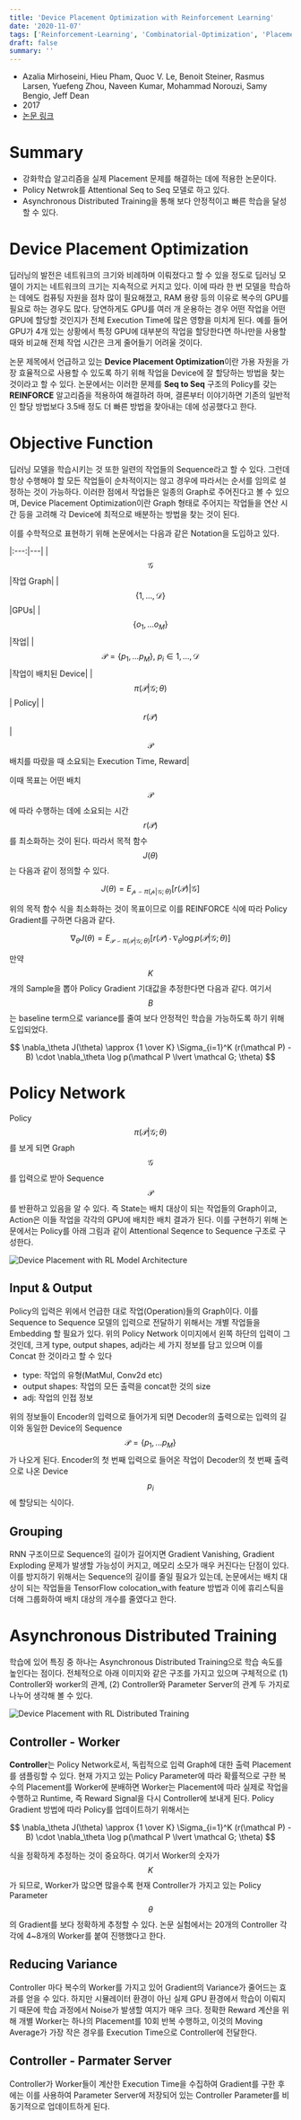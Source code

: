 ```yaml
---
title: 'Device Placement Optimization with Reinforcement Learning'
date: '2020-11-07'
tags: ['Reinforcement-Learning', 'Combinatorial-Optimization', 'Placement']
draft: false
summary: ''
---
```


- Azalia Mirhoseini, Hieu Pham, Quoc V. Le, Benoit Steiner, Rasmus Larsen, Yuefeng Zhou, Naveen Kumar, Mohammad Norouzi, Samy Bengio, Jeff Dean
- 2017
- [논문 링크](https://arxiv.org/abs/1706.04972)

# Summary

- 강화학습 알고리즘을 실제 Placement 문제를 해결하는 데에 적용한 논문이다.
- Policy Netwrok를 Attentional Seq to Seq 모델로 하고 있다.
- Asynchronous Distributed Training을 통해 보다 안정적이고 빠른 학습을 달성할 수 있다.

# Device Placement Optimization

딥러닝의 발전은 네트워크의 크기와 비례하며 이뤄졌다고 할 수 있을 정도로 딥러닝 모델이 가지는 네트워크의 크기는 지속적으로 커지고 있다. 이에 따라 한 번 모델을 학습하는 데에도 컴퓨팅 자원을 점차 많이 필요해졌고, RAM 용량 등의 이유로 복수의 GPU를 필요로 하는 경우도 많다. 당연하게도 GPU를 여러 개 운용하는 경우 어떤 작업을 어떤 GPU에 할당할 것인지가 전체 Execution Time에 많은 영향을 미치게 된다. 예를 들어 GPU가 4개 있는 상황에서 특정 GPU에 대부분의 작업을 할당한다면 하나만을 사용할 때와 비교해 전체 작업 시간은 크게 줄어들기 어려울 것이다.

논문 제목에서 언급하고 있는 **Device Placement Optimization**이란 가용 자원을 가장 효율적으로 사용할 수 있도록 하기 위해 작업을 Device에 잘 할당하는 방법을 찾는 것이라고 할 수 있다. 논문에서는 이러한 문제를 **Seq to Seq** 구조의 Policy를 갖는 **REINFORCE** 알고리즘을 적용하여 해결하려 하며, 결론부터 이야기하면 기존의 일반적인 할당 방법보다 3.5배 정도 더 빠른 방법을 찾아내는 데에 성공했다고 한다.

# Objective Function

딥러닝 모델을 학습시키는 것 또한 일련의 작업들의 Sequence라고 할 수 있다. 그런데 항상 수행해야 할 모든 작업들이 순차적이지는 않고 경우에 따라서는 순서를 임의로 설정하는 것이 가능하다. 이러한 점에서 작업들은 일종의 Graph로 주어진다고 볼 수 있으며, Device Placement Optimization이란 Graph 형태로 주어지는 작업들을 연산 시간 등을 고려해 각 Device에 최적으로 배분하는 방법을 찾는 것이 된다.

이를 수학적으로 표현하기 위해 논문에서는 다음과 같은 Notation을 도입하고 있다.

|:---:|---|
|$$\mathcal G$$|작업 Graph|
|$$\{1, ..., \mathcal D \}$$|GPUs|
|$$\{ o_1, ... o_M \}$$|작업|
|$$\mathcal P = \{ p_1, ... p_M \}, \ p_i \in {1, ..., \mathcal D}$$|작업이 배치된 Device|
|$$\pi(\mathcal P \lvert \mathcal G ; \theta)$$| Policy|
|$$ r(\mathcal P)$$|$$\mathcal P$$ 배치를 따랐을 때 소요되는 Execution Time, Reward|

이때 목표는 어떤 배치 $$\mathcal P$$에 따라 수행하는 데에 소요되는 시간 $$ r(\mathcal P)$$를 최소화하는 것이 된다. 따라서 목적 함수 $$J(\theta)$$는 다음과 같이 정의할 수 있다.

$$
J(\theta) = E_{\mathcal p \backsim \pi(\mathcal p \lvert \mathcal G ; \theta)} [r(\mathcal P) \lvert \mathcal G]
$$

위의 목적 함수 식을 최소화하는 것이 목표이므로 이를 REINFORCE 식에 따라 Policy Gradient를 구하면 다음과 같다.

$$
\nabla_\theta J(\theta) = E_{\mathcal P \backsim \pi (\mathcal P \lvert \mathcal G; \theta)} [r(\mathcal P) \cdot \nabla_\theta \log p(\mathcal P \lvert \mathcal G; \theta)]
$$

만약 $$K$$개의 Sample을 뽑아 Policy Gradient 기대값을 추정한다면 다음과 같다. 여기서 $$B$$는 baseline term으로 variance를 줄여 보다 안정적인 학습을 가능하도록 하기 위해 도입되었다.

$$
\nabla_\theta J(\theta) \approx {1 \over K} \Sigma_{i=1}^K (r(\mathcal P) - B) \cdot \nabla_\theta \log p(\mathcal P \lvert \mathcal G; \theta)
$$

# Policy Network

Policy $$\pi(\mathcal P \lvert \mathcal G ; \theta)$$를 보게 되면 Graph $$\mathcal G$$를 입력으로 받아 Sequence $$\mathcal P$$를 반환하고 있음을 알 수 있다. 즉 State는 배치 대상이 되는 작업들의 Graph이고, Action은 이들 작업을 각각의 GPU에 배치한 배치 결과가 된다. 이를 구현하기 위해 논문에서는 Policy를 아래 그림과 같이 Attentional Seqence to Sequence 구조로 구성한다.

![Device Placement with RL Model Architecture](/static/images/paper-review/device_placement_with_rl_model_architeture.png)

## Input & Output

Policy의 입력은 위에서 언급한 대로 작업(Operation)들의 Graph이다. 이를 Sequence to Sequence 모델의 입력으로 전달하기 위해서는 개별 작업들을 Embedding 할 필요가 있다. 위의 Policy Network 이미지에서 왼쪽 하단의 입력이 그것인데, 크게 type, output shapes, adj라는 세 가지 정보를 담고 있으며 이를 Concat 한 것이라고 할 수 있다

- type: 작업의 유형(MatMul, Conv2d etc)
- output shapes: 작업의 모든 출력을 concat한 것의 size
- adj: 작업의 인접 정보

위의 정보들이 Encoder의 입력으로 들어가게 되면 Decoder의 출력으로는 입력의 길이와 동일한 Device의 Sequence $$\mathcal P = \{ p_1, ... p_M \}$$가 나오게 된다. Encoder의 첫 번째 입력으로 들어온 작업이 Decoder의 첫 번째 출력으로 나온 Device $$p_i$$에 할당되는 식이다.

## Grouping

RNN 구조이므로 Sequence의 길이가 길어지면 Gradient Vanishing, Gradient Exploding 문제가 발생할 가능성이 커지고, 메모리 소모가 매우 커진다는 단점이 있다. 이를 방지하기 위해서는 Sequence의 길이를 줄일 필요가 있는데, 논문에서는 배치 대상이 되는 작업들을 TensorFlow colocation_with feature 방법과 이에 휴리스틱을 더해 그룹화하여 배치 대상의 개수를 줄였다고 한다.

# Asynchronous Distributed Training

학습에 있어 특징 중 하나는 Asynchronous Distributed Training으로 학습 속도를 높인다는 점이다. 전체적으로 아래 이미지와 같은 구조를 가지고 있으며 구체적으로 (1) Controller와 worker의 관계, (2) Controller와 Parameter Server의 관계 두 가지로 나누어 생각해 볼 수 있다.

![Device Placement with RL Distributed Training](/static/images/paper-review/device_placement_with_rl_distributed_training.png)

## Controller - Worker

**Controller**는 Policy Network로서, 독립적으로 입력 Graph에 대한 출력 Placement를 샘플링할 수 있다. 현재 가지고 있는 Policy Parameter에 따라 확률적으로 구한 복수의 Placement를 Worker에 분배하면 Worker는 Placement에 따라 실제로 작업을 수행하고 Runtime, 즉 Reward Signal을 다시 Controller에 보내게 된다. Policy Gradient 방법에 따라 Policy를 업데이트하기 위해서는

$$
\nabla_\theta J(\theta) \approx {1 \over K} \Sigma_{i=1}^K (r(\mathcal P) - B) \cdot \nabla_\theta \log p(\mathcal P \lvert \mathcal G; \theta)
$$

식을 정확하게 추정하는 것이 중요하다. 여기서 Worker의 숫자가 $$K$$가 되므로, Worker가 많으면 많을수록 현재 Controller가 가지고 있는 Policy Parameter $$\theta$$의 Gradient를 보다 정확하게 추정할 수 있다. 논문 실험에서는 20개의 Controller 각각에 4~8개의 Worker를 붙여 진행했다고 한다.

## Reducing Variance

Controller 마다 복수의 Worker를 가지고 있어 Gradient의 Variance가 줄어드는 효과를 얻을 수 있다. 하지만 시뮬레이터 환경이 아닌 실제 GPU 환경에서 학습이 이뤄지기 때문에 학습 과정에서 Noise가 발생할 여지가 매우 크다. 정확한 Reward 계산을 위해 개별 Worker는 하나의 Placement를 10회 반복 수행하고, 이것의 Moving Average가 가장 작은 경우를 Execution Time으로 Controller에 전달한다.

## Controller - Parmater Server

Controller가 Worker들이 계산한 Execution Time을 수집하여 Gradient를 구한 후에는 이를 사용하여 Parameter Server에 저장되어 있는 Controller Parameter를 비동기적으로 업데이트하게 된다.
